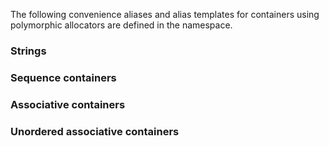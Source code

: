 {{title|Convenience aliases for containers using polymorphic allocators {{mark since libfund ts}}}}
{{cpp/experimental/lib extensions/pmr/navbar}}

The following convenience aliases and alias templates for containers using polymorphic allocators are defined in the {{tt|std::experimental::pmr}} namespace.

=== Strings ===
{{dsc begin}}
{{dsc hitem | Alias/alias template | Alias for}} 
{{dsc header | experimental/string}}
{{cpp/experimental/pmr_container|basic_string|tpdecl=class CharT,
         class Traits=std::char_traits&lt;CharT&gt;|tpargs=CharT, Traits|allocargs=CharT|multiline=yes}}
{{cpp/experimental/pmr_container_special|string|basic_string|char}}
{{cpp/experimental/pmr_container_special|wstring|basic_string|wchar_t}}
{{cpp/experimental/pmr_container_special|u16string|basic_string|char16_t}}
{{cpp/experimental/pmr_container_special|u32string|basic_string|char32_t}}
{{dsc end }}

=== Sequence containers ===
{{dsc begin}}
{{dsc hitem | Alias template | Alias for}} 
{{dsc header | experimental/vector}}
{{cpp/experimental/pmr_container|vector}}

{{dsc header | experimental/deque }}
{{cpp/experimental/pmr_container|deque}}

{{dsc header | experimental/forward_list}}
{{cpp/experimental/pmr_container|forward_list}}

{{dsc header | experimental/list}}
{{cpp/experimental/pmr_container|list}}
{{dsc end}}

=== Associative containers ===
{{dsc begin}}
{{dsc hitem | Alias template | Alias for}} 
{{dsc header | experimental/map}}
{{cpp/experimental/pmr_container|map|tpdecl=class Key, class T, 
         class Compare=std::less&lt;Key&gt;|tpargs=Key, T, Compare|allocargs=std::pair&lt;const Key, T&gt;|multiline=yes}}
{{cpp/experimental/pmr_container|multimap|tpdecl=class Key, class T, 
         class Compare=std::less&lt;Key&gt;|tpargs=Key, T, Compare|allocargs=std::pair&lt;const Key, T&gt;|multiline=yes}}

{{dsc header | experimental/set}}
{{cpp/experimental/pmr_container|set|tpdecl=class Key,
         class Compare=std::less&lt;Key&gt;|tpargs=Key, Compare|allocargs=Key|multiline=yes}}
{{cpp/experimental/pmr_container|multiset|tpdecl=class Key,
         class Compare=std::less&lt;Key&gt;|tpargs=Key, Compare|allocargs=Key|multiline=yes}}
{{dsc end}}

=== Unordered associative containers ===
{{dsc begin}}
{{dsc hitem | Alias template | Alias for}} 

{{dsc header | experimental/unordered_map}}
{{cpp/experimental/pmr_container|unordered_map|tpdecl=class Key, class T, 
         class Hash = std::hash&lt;Key&gt;, 
         class Pred = std::equal_to&lt;Key&gt;|tpargs=Key, T, Hash, Pred|allocargs=std::pair&lt;const Key, T&gt;|multiline=yes}}
{{cpp/experimental/pmr_container|unordered_multimap|tpdecl=class Key, class T, 
         class Hash = std::hash&lt;Key&gt;, 
         class Pred = std::equal_to&lt;Key&gt;|tpargs=Key, T, Hash, Pred|allocargs=std::pair&lt;const Key, T&gt;|multiline=yes}}

{{dsc header | experimental/unordered_set}}
{{cpp/experimental/pmr_container|unordered_set|tpdecl=class Key, 
         class Hash = std::hash&lt;Key&gt;, 
         class Pred = std::equal_to&lt;Key&gt;|tpargs=Key, Hash, Pred|allocargs=Key|multiline=yes}}
{{cpp/experimental/pmr_container|unordered_multiset|tpdecl=class Key, 
         class Hash = std::hash&lt;Key&gt;, 
         class Pred = std::equal_to&lt;Key&gt;|tpargs=Key, Hash, Pred|allocargs=Key|multiline=yes}}
{{dsc end}}

==={{tt|match_results}}===
{{dsc begin}}
{{dsc hitem | Alias/alias template | Alias for}} 
{{dsc header | experimental/regex}}
{{cpp/experimental/pmr_container|match_results|tpdecl=class BidirIt
|tpargs=BidirIt|allocargs=std::sub_match&lt;BidirIt&gt;|multiline=yes}}
{{cpp/experimental/pmr_container_special|cmatch|match_results|const char*}}
{{cpp/experimental/pmr_container_special|wcmatch|match_results|const wchar_t*}}
{{cpp/experimental/pmr_container_special|smatch|match_results|pmr::string::const_iterator}}
{{cpp/experimental/pmr_container_special|wsmatch|match_results|pmr::wstring::const_iterator}}
{{dsc end}}